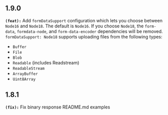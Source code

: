 ## 1.9.0
**`(feat):`** Add `formDataSupport` configuration which lets you choose between `Node16` and `Node18`.
The default is `Node16`. If you choose `Node18`, the `form-data`, `formdata-node`, and `form-data-encoder` dependencies will be removed.
`formDataSupport: Node18` supports uploading files from the following types:
* `Buffer`
* `File`
* `Blob`
* `Readable` (includes Readstream)
* `ReadableStream`
* `ArrayBuffer`
* `Uint8Array`


## 1.8.1
**`(fix):`** Fix binary response README.md examples

